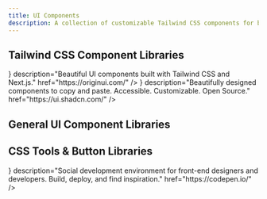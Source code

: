 ```yaml
---
title: UI Components
description: A collection of customizable Tailwind CSS components for building responsive UIs quickly.
---
```


## Tailwind CSS Component Libraries

<Cards>
  <CustomCard
    title="Animate UI"
    icon="/resources/ui-components/animateui.png"
    description="Fully animated, open-source component distribution built with React, TypeScript, Tailwind CSS, Motion and Shadcn CLI. Browse a list of components you can install, modify, and use in your projects."
    href="https://animate-ui.com/"
  />
  <CustomCard
    isNew
    title="Aceternity UI"
    icon="/resources/ui-components/aceternityui.png"
    description="Beautiful Tailwind CSS and Framer Motion Components, built with Next.js and TypeScript."
    href="https://ui.aceternity.com/"
  />
  <CustomCard
    title="daisyUI"
    icon="/resources/ui-components/daisyui.png"
    description="Best Tailwind Components Library - Free UI components for Tailwind CSS."
    href="https://daisyui.com/"
  />
  <CustomCard
    title="FlyonUI"
    icon="/resources/ui-components/flyon.png"
    description="Easiest, free and open-source Tailwind CSS components library with semantic classes."
    href="https://flyonui.com/"
  />
  <CustomCard
    title="Flowbite"
    icon="/resources/ui-components/flowbite.svg"
    description="Comprehensive Tailwind CSS component library with templates and plugins."
    href="https://flowbite.com/"
  />
  <CustomCard
    title="fmUI"
    icon="/resources/ui-components/fmUI.png"
    description="Comprehensive collection of free Tailwind CSS components and templates."
    href="https://fwedwicc.github.io/fmUI/home"
  />
  <CustomCard
    title="Origin UI"
    icon={
      <svg
        className="stroke-zinc-800 dark:stroke-zinc-100"
        xmlns="http://www.w3.org/2000/svg"
        width="28"
        height="28"
        viewBox="0 0 32 32"
        aria-hidden="true"
      >
        <circle
          cx="16"
          cy="16"
          r="12"
          fill="none"
          strokeWidth="8"
        ></circle>
      </svg>
    }
    description="Beautiful UI components built with Tailwind CSS and Next.js."
    href="https://originui.com/"
  />
  <CustomCard
    title="Preline UI"
    icon="/resources/ui-components/preline.png"
    description="Open-source Tailwind CSS components library with UI examples, templates, plugins, and Figma design system."
    href="https://preline.co/index.html"
  />
  <CustomCard
    title="Prism UI"
    icon="/resources/ui-components/prismui.png"
    description="Build better apps faster with Prism UI."
    href="https://www.prismui.tech/"
  />
  <CustomCard
    title="shadcn/ui"
    icon={
      <svg
        className="stroke-zinc-950 dark:stroke-zinc-50"
        role="img"
        viewBox="0 0 24 24"
        xmlns="http://www.w3.org/2000/svg"
      >
        <title>shadcn/ui</title>
        <path d="M22.219 11.784 11.784 22.219c-.407.407-.407 1.068 0 1.476.407.407 1.068.407 1.476 0L23.695 13.26c.407-.408.407-1.069 0-1.476-.408-.407-1.069-.407-1.476 0ZM20.132.305.305 20.132c-.407.407-.407 1.068 0 1.476.408.407 1.069.407 1.476 0L21.608 1.781c.407-.407.407-1.068 0-1.476-.408-.407-1.069-.407-1.476 0Z" />
      </svg>
    }
    description="Beautifully designed components to copy and paste. Accessible. Customizable. Open Source."
    href="https://ui.shadcn.com/"
  />
  <CustomCard
    title="Stunning UI"
    icon="/resources/ui-components/stunningui.png"
    description="Interactive Tailwind CSS components built for Vue and Nuxt."
    href="https://stunningui.design"
  />
  <CustomCard
    title="Tailblocks"
    icon="/resources/ui-components/tailblocks.png"
    description="Ready-to-use Tailwind CSS blocks."
    href="https://tailblocks.cc/"
  />
  <CustomCard
    title="Tailus UI"
    icon="/resources/ui-components/tailus.svg"
    description="Highly customizable components for modern, personalized websites and applications."
    href="https://ui.tailus.io/"
  />
  <CustomCard
    title="tailwindui"
    icon="/resources/ui-components/tailwindui.png"
    description="Beautiful UI components and templates by the creators of Tailwind CSS."
    href="https://tailwindui.com/"
  />
</Cards>

## General UI Component Libraries

<Cards>
  <CustomCard
    title="BadtzUI"
    icon="/resources/ui-components/badtzui.png"
    description="An open-source React UI library with production-ready animations. Weekly updates. Built with React, Tailwind, TypeScript & JavaScript."
    href="https://www.badtz-ui.com/"
  />
  <CustomCard
    title="Base UI"
    icon="/resources/ui-components/baseui.png"
    description="Unstyled UI components for building accessible web apps and design systems."
    href="https://base-ui.com/"
  />
  <CustomCard
    title="Chakra UI"
    icon="/resources/ui-components/chakraui.png"
    description="Simple, modular & accessible UI components for React applications."
    href="https://www.chakra-ui.com/"
  />
  <CustomCard
    title="Mantine"
    icon="/resources/ui-components/mantineui.svg"
    description="120+ prebuilt components with Mantine."
    href="https://ui.mantine.dev/"
  />
  <CustomCard
    title="MynaUI"
    icon="/resources/ui-components/mynaui.png"
    description="Comprehensive design system and UI kit for customizable and extendable designs."
    href="https://mynaui.com/"
  />
  <CustomCard
    title="HeroUI"
    icon="/resources/ui-components/heroui.png"
    description="Beautiful, fast and modern React UI Library."
    href="https://www.heroui.com/"
  />
  <CustomCard
    title="The Component Gallery"
    icon="/resources/ui-components/component-gallery.png"
    description="Collection of components from the best Design Systems."
    href="https://component.gallery/"
  />
  <CustomCard
    title="Uiverse"
    icon="/resources/ui-components/uiverse.png"
    description="Community-made library of free and customizable UI elements made with CSS or Tailwind."
    href="https://uiverse.io/"
  />
</Cards>

## CSS Tools & Button Libraries

<Cards>
  <CustomCard
    title="CodePen"
    icon={
      <svg
        xmlns="http://www.w3.org/2000/svg"
        width="24"
        height="24"
        viewBox="0 0 24 24"
        fill="none"
        stroke="currentColor"
        strokeWidth="2"
        strokeLinecap="round"
        strokeLinejoin="round"
      >
        <polygon points="12 2 22 8.5 22 15.5 12 22 2 15.5 2 8.5 12 2" />
        <line
          x1="12"
          x2="12"
          y1="22"
          y2="15.5"
        />
        <polyline points="22 8.5 12 15.5 2 8.5" />
        <polyline points="2 15.5 12 8.5 22 15.5" />
        <line
          x1="12"
          x2="12"
          y1="2"
          y2="8.5"
        />
      </svg>
    }
    description="Social development environment for front-end designers and developers. Build, deploy, and find inspiration."
    href="https://codepen.io/"
  />
  <CustomCard
    title="Copy & Paste CSS"
    icon="/resources/ui-components/copy-paste-css.png"
    description="Curated list of simple CSS Buttons design examples. Copy and paste CSS for your next project."
    href="https://copy-paste-css.com/"
  />
  <CustomCard
    title="cssbuttons.app"
    description="Collection of over 60+ handpicked and custom made CSS buttons for your website."
    href="https://cssbuttons.app/"
  />
</Cards>
